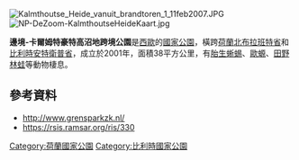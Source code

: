 [[Image:Kalmthoutse_Heide_vanuit_brandtoren_1_11feb2007.JPG|right]]
[[Image:NP-DeZoom-KalmthoutseHeideKaart.jpg|right]]
{{coord|51|23|43|N|4|26|28|E|type:landmark|display=title}}

'''邊境-卡爾姆特豪特高沼地跨境公園'''是[[西歐|西歐]]的[[國家公園|國家公園]]，橫跨[[荷蘭|荷蘭]][[北布拉班特省|北布拉班特省]]和[[比利時|比利時]][[安特衛普省|安特衛普省]]，成立於2001年，面積38平方公里，有[[胎生蜥蜴|胎生蜥蜴]]、[[歐螈屬|歐螈]]、[[田野林蛙|田野林蛙]]等動物棲息。

==參考資料==
* http://www.grensparkzk.nl/ {{Wayback|url=http://www.grensparkzk.nl/ |date=20210228161207 }}
* https://rsis.ramsar.org/ris/330 {{Wayback|url=https://rsis.ramsar.org/ris/330 |date=20200103145942 }}

{{Netherlands-geo-stub}}
{{Belgium-geo-stub}}
[[Category:荷蘭國家公園|Category:荷蘭國家公園]]
[[Category:比利時國家公園|Category:比利時國家公園]]